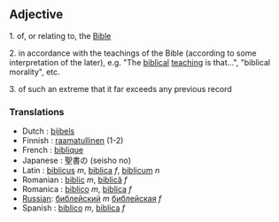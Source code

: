 ==Adjective==

1. of, or relating to, the [[Bible]]

2. in accordance with the teachings of the Bible (according to some interpretation of the later), e.g. "The [[biblical]] [[teaching]] is that...", "biblical morality", etc.

3. of such an extreme that it far exceeds any previous record

===Translations===
* Dutch : [[bijbels]]
* Finnish : [[raamatullinen]] (1-2)
* French : [[biblique]]
* Japanese : 聖書の (seisho no)
* Latin : [[biblicus]] ''m'', [[biblica]] ''f'', [[biblicum]] ''n''
* Romanian : [[biblic]] ''m'', [[biblică]] ''f''
* Romanica : [[biblico]] ''m'', [[biblica]] ''f''
* [[Russian]]: [[библейский]] ''m'' [[библейская]] ''f''
* Spanish : [[biblico]] ''m'', [[biblica]] ''f''